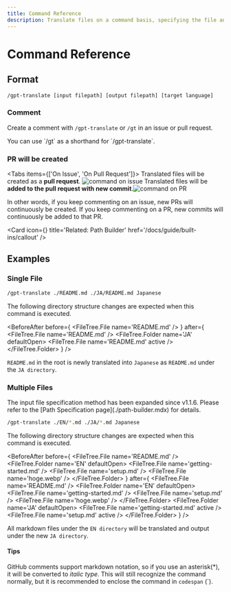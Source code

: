 ```yaml
---
title: Command Reference
description: Translate files on a command basis, specifying the file and target language
---
```



# Command Reference

## Format

```shell
/gpt-translate [input filepath] [output filepath] [target language]
```

<Steps>

### Comment

Create a comment with `/gpt-translate` or `/gt` in an issue or pull request.

<Callout type='info'>
  You can use `/gt` as a shorthand for `/gpt-translate`.
</Callout>

### PR will be created

<Tabs items={['On Issue', 'On Pull Request']}>
  <Tab>
    Translated files will be created as a **pull request**. ![command on
    issue](https://i.gyazo.com/7e2c80bc12c46e137aed91e825ca4100.png)
  </Tab>
  <Tab>
    Translated files will be **added to the pull request with new
    commit**.![command on
    PR](https://i.gyazo.com/804e24e8596224f062f3193d26bc811c.png)
  </Tab>
</Tabs>

</Steps>

In other words, if you keep commenting on an issue, new PRs will continuously be created.
If you keep commenting on a PR, new commits will continuously be added to that PR.

<Card
  icon={<WrenchIcon />}
  title='Related: Path Builder'
  href='/docs/guide/built-ins/callout'
/>

## Examples

### Single File

```bash
/gpt-translate ./README.md ./JA/README.md Japanese
```

The following directory structure changes are expected when this command is executed.

<BeforeAfter
  before={
    <FileTree>
      <FileTree.File name='README.md' />
    </FileTree>
  }
  after={
    <FileTree>
      <FileTree.File name='README.md' />
      <FileTree.Folder name='JA' defaultOpen>
        <FileTree.File name='README.md' active />
      </FileTree.Folder>
    </FileTree>
  }
/>

`README.md` in the root is newly translated into `Japanese` as `README.md` under the `JA directory`.

### Multiple Files

<Callout type='info'>
  The input file specification method has been expanded since v1.1.6. Please
  refer to the [Path Specification page](./path-builder.mdx) for details.
</Callout>

```bash
/gpt-translate ./EN/*.md ./JA/*.md Japanese
```

The following directory structure changes are expected when this command is executed.

<BeforeAfter
  before={
    <FileTree>
      <FileTree.File name='README.md' />
      <FileTree.Folder name='EN' defaultOpen>
        <FileTree.File name='getting-started.md' />
        <FileTree.File name='setup.md' />
        <FileTree.File name='hoge.webp' />
      </FileTree.Folder>
    </FileTree>
  }
  after={
    <FileTree>
      <FileTree.File name='README.md' />
      <FileTree.Folder name='EN' defaultOpen>
        <FileTree.File name='getting-started.md' />
        <FileTree.File name='setup.md' />
        <FileTree.File name='hoge.webp' />
      </FileTree.Folder>
      <FileTree.Folder name='JA' defaultOpen>
        <FileTree.File name='getting-started.md' active />
        <FileTree.File name='setup.md' active />
      </FileTree.Folder>
    </FileTree>
  }
/>

All markdown files under the `EN directory` will be translated and output under the new `JA directory`.

#### Tips

GitHub comments support markdown notation, so if you use an asterisk(\*), it will be converted to _italic type_.
This will still recognize the command normally, but it is recommended to enclose the command in `codespan` (\`).
